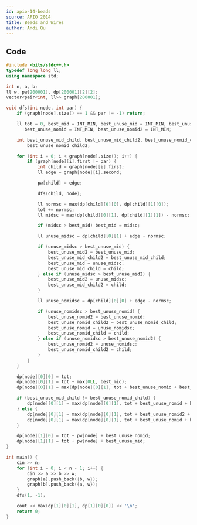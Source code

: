 ```yaml
---
id: apio-14-beads
source: APIO 2014
title: Beads and Wires
author: Andi Qu
---
```


<IncompleteSection />

## Code

```cpp
#include <bits/stdc++.h>
typedef long long ll;
using namespace std;

int n, a, b;
ll w, pw[200001], dp[200001][2][2];
vector<pair<int, ll>> graph[200001];

void dfs(int node, int par) {
    if (graph[node].size() == 1 && par != -1) return;

    ll tot = 0, best_mid = INT_MIN, best_unuse_mid = INT_MIN, best_unuse_mid2 = INT_MIN,
       best_unuse_nomid = INT_MIN, best_unuse_nomid2 = INT_MIN;

    int best_unuse_mid_child, best_unuse_mid_child2, best_unuse_nomid_child,
        best_unuse_nomid_child2;

    for (int i = 0; i < graph[node].size(); i++) {
        if (graph[node][i].first != par) {
            int child = graph[node][i].first;
            ll edge = graph[node][i].second;

            pw[child] = edge;

            dfs(child, node);

            ll normsc = max(dp[child][0][0], dp[child][1][0]);
            tot += normsc;
            ll midsc = max(dp[child][0][1], dp[child][1][1]) - normsc;

            if (midsc > best_mid) best_mid = midsc;

            ll unuse_midsc = dp[child][0][1] + edge - normsc;

            if (unuse_midsc > best_unuse_mid) {
                best_unuse_mid2 = best_unuse_mid;
                best_unuse_mid_child2 = best_unuse_mid_child;
                best_unuse_mid = unuse_midsc;
                best_unuse_mid_child = child;
            } else if (unuse_midsc > best_unuse_mid2) {
                best_unuse_mid2 = unuse_midsc;
                best_unuse_mid_child2 = child;
            }

            ll unuse_nomidsc = dp[child][0][0] + edge - normsc;

            if (unuse_nomidsc > best_unuse_nomid) {
                best_unuse_nomid2 = best_unuse_nomid;
                best_unuse_nomid_child2 = best_unuse_nomid_child;
                best_unuse_nomid = unuse_nomidsc;
                best_unuse_nomid_child = child;
            } else if (unuse_nomidsc > best_unuse_nomid2) {
                best_unuse_nomid2 = unuse_nomidsc;
                best_unuse_nomid_child2 = child;
            }
        }
    }

    dp[node][0][0] = tot;
    dp[node][0][1] = tot + max(0LL, best_mid);
    dp[node][0][1] = max(dp[node][0][1], tot + best_unuse_nomid + best_unuse_nomid2);

    if (best_unuse_mid_child != best_unuse_nomid_child) {
        dp[node][0][1] = max(dp[node][0][1], tot + best_unuse_nomid + best_unuse_mid);
    } else {
        dp[node][0][1] = max(dp[node][0][1], tot + best_unuse_nomid2 + best_unuse_mid);
        dp[node][0][1] = max(dp[node][0][1], tot + best_unuse_nomid + best_unuse_mid2);
    }

    dp[node][1][0] = tot + pw[node] + best_unuse_nomid;
    dp[node][1][1] = tot + pw[node] + best_unuse_mid;
}

int main() {
    cin >> n;
    for (int i = 0; i < n - 1; i++) {
        cin >> a >> b >> w;
        graph[a].push_back({b, w});
        graph[b].push_back({a, w});
    }
    dfs(1, -1);

    cout << max(dp[1][0][1], dp[1][0][0]) << '\n';
    return 0;
}
```
